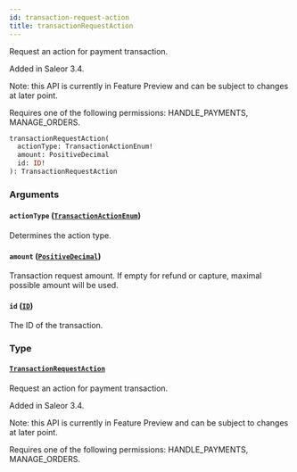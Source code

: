 ```yaml
---
id: transaction-request-action
title: transactionRequestAction
---
```


Request an action for payment transaction.

Added in Saleor 3.4.

Note: this API is currently in Feature Preview and can be subject to changes at later point.

Requires one of the following permissions: HANDLE_PAYMENTS, MANAGE_ORDERS.

```graphql
transactionRequestAction(
  actionType: TransactionActionEnum!
  amount: PositiveDecimal
  id: ID!
): TransactionRequestAction
```

### Arguments

#### `actionType` ([`TransactionActionEnum`](../../../developer/api-reference/enums/transaction-action-enum))

Determines the action type.

#### `amount` ([`PositiveDecimal`](../../../developer/api-reference/scalars/positive-decimal))

Transaction request amount. If empty for refund or capture, maximal possible amount will be used.

#### `id` ([`ID`](../../../developer/api-reference/scalars/id))

The ID of the transaction.

### Type

#### [`TransactionRequestAction`](../../../developer/api-reference/objects/transaction-request-action)

Request an action for payment transaction.

Added in Saleor 3.4.

Note: this API is currently in Feature Preview and can be subject to changes at later point.

Requires one of the following permissions: HANDLE_PAYMENTS, MANAGE_ORDERS.
